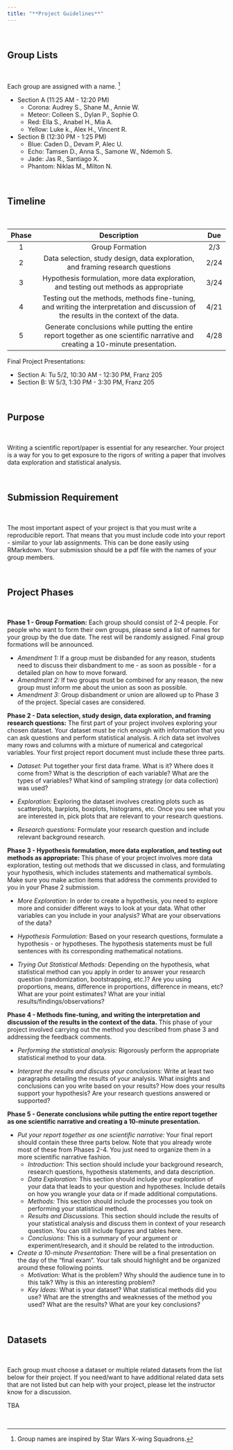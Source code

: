 ---
title: "**Project Guidelines**"
---

<br>

## **Group Lists**

<br>

Each group are assigned with a name. ^[Group names are inspired by Star Wars X-wing Squadrons.]

  * Section A (11:25 AM - 12:20 PM)
      - Corona: Audrey S., Shane M., Annie W.
      - Meteor: Colleen S., Dylan P., Sophie O.
      - Red: Ella S., Anabel H., Mia A.
      - Yellow: Luke k., Alex H., Vincent R.
  * Section B (12:30 PM - 1:25 PM)
      - Blue: Caden D., Devam P, Alec U.
      - Echo: Tamsen D., Anna S., Samone W., Ndemoh S.
      - Jade: Jas R., Santiago X.
      - Phantom: Niklas M., Milton N.

<br>

## **Timeline**

<br>

| Phase |                                                                     Description                                                                     |  Due  |
|:-----:|:---------------------------------------------------------------------------------------------------------------------------------------------------:|:-----:|
|   1   |                                                                   Group Formation                                                                   |  2/3 |
|   2   |                                    Data selection, study design, data exploration, and framing research questions                                   |  2/24 |
|   3   |                                Hypothesis formulation, more data exploration, and testing out methods as appropriate                                | 3/24 |
|   4   |           Testing out the methods, methods fine-tuning, and writing the interpretation and discussion of the results in the context of the data.      | 4/21 |
|   5   |        Generate conclusions while putting the entire report together as one scientific narrative and creating a 10-minute presentation.         |  4/28 |

Final Project Presentations:
  
  * Section A: Tu 5/2, 10:30 AM - 12:30 PM, Franz 205 <br>
  * Section B: W 5/3, 1:30 PM - 3:30 PM, Franz 205 <br>

<br>

## **Purpose**

<br>

Writing a scientific report/paper is essential for any researcher. Your project is a way for you to get exposure to the rigors of writing a paper that involves data exploration and statistical analysis.

<br>

## **Submission Requirement**

<br>

The most important aspect of your project is that you must write a reproducible report. That means that you must include code into your report - similar to your lab assignments. This can be done easily using RMarkdown. Your submission should be a pdf file with the names of your group members.

<br>

## **Project Phases**

<br>

**Phase 1 - Group Formation:** Each group should consist of 2-4 people. For people who want to form their own groups, please send a list of names for your group by the due date. The rest will be randomly assigned. Final group formations will be announced.

* *Amendment 1:* If a group must be disbanded for any reason, students need to discuss their disbandment to me - as soon as possible - for a detailed plan on how to move forward.
* *Amendment 2:* If two groups must be combined for any reason, the new group must inform me about the union as soon as possible.
* *Amendment 3:* Group disbandment or union are allowed up to Phase 3 of the project. Special cases are considered.

**Phase 2 - Data selection, study design, data exploration, and framing research questions:** The first part of your project involves exploring your chosen dataset. Your dataset must be rich enough with information that you can ask questions and perform statistical analysis. A rich data set involves many rows and columns with a mixture of numerical and categorical variables. Your first project report document must include these three parts.

  * *Dataset:* Put together your first data frame. What is it? Where does it come from? What is the description of each variable? What are the types of variables? What kind of sampling strategy (or data collection) was used?
  
  * *Exploration:* Exploring the dataset involves creating plots such as scatterplots, barplots, boxplots, histograms, etc. Once you see what you are interested in, pick plots that are relevant to your research questions.
  
  * *Research questions:* Formulate your research question and include relevant background research.
  
**Phase 3 - Hypothesis formulation, more data exploration, and testing out methods as appropriate:** This phase of your project involves more data exploration, testing out methods that we discussed in class, and formulating your hypothesis, which includes statements and mathematical symbols. Make sure you make action items that address the comments provided to you in your Phase 2 submission.
  
  * *More Exploration:* In order to create a hypothesis, you need to explore more and consider different ways to look at your data. What other variables can you include in your analysis? What are your observations of the data?

  * *Hypothesis Formulation:* Based on your research questions, formulate a hypothesis - or hypotheses. The hypothesis statements must be full sentences with its corresponding mathematical notations.

  * *Trying Out Statistical Methods:* Depending on the hypothesis, what statistical method can you apply in order to answer your research question (randomization, bootstrapping, etc.)? Are you using proportions, means, difference in proportions, difference in means, etc? What are your point estimates? What are your initial results/findings/observations?
  
**Phase 4 - Methods fine-tuning, and writing the interpretation and discussion of the results in the context of the data.** This phase of your project involved carrying out the method you described from phase 3 and addressing the feedback comments.

  * *Performing the statistical analysis:* Rigorously perform the appropriate statistical method to your data.
  
  * *Interpret the results and discuss your conclusions:* Write at least two paragraphs detailing the results of your analysis. What insights and conclusions can you write based on your results? How does your results support your hypothesis? Are your research questions answered or supported?

**Phase 5 - Generate conclusions while putting the entire report together as one scientific narrative and creating a 10-minute presentation.**

  * *Put your report together as one scientific narrative:* Your final report should contain these three parts below. Note that you already wrote most of these from Phases 2-4. You just need to organize them in a more scientific narrative fashion.
      - *Introduction:* This section should include your background research, research questions, hypothesis statements, and data description.
      - *Data Exploration:* This section should include your exploration of your data that leads to your question and hypotheses. Include details on how you wrangle your data or if made additional computations.
      - *Methods:* This section should include the processes you took on performing your statistical method.
      - *Results and Discussions.* This section should include the results of your statistical analysis and discuss them in context of your research question. You can still include figures and tables here.
      - *Conclusions:* This is a summary of your argument or experiment/research, and it should be related to the introduction.
      
  * *Create a 10-minute Presentation:* There will be a final presentation on the day of the "final exam". Your talk should highlight and be organized around these following points.
      - *Motivation:* What is the problem? Why should the audience tune in to this talk? Why is this an interesting problem?
      - *Key Ideas:* What is your dataset? What statistical methods did you use? What are the strengths and weaknesses of the method you used? What are the results? What are your key conclusions?

<br>

## **Datasets**

<br>

Each group must choose a dataset or multiple related datasets from the list below for their project. If you need/want to have additional related data sets that are not listed but can help with your project, please let the instructor know for a discussion.

TBA

<br>